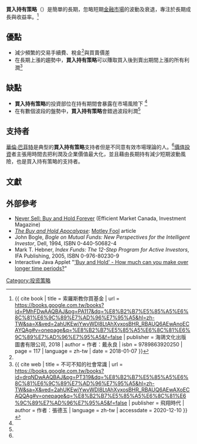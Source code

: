 {{expand|time=2016-12-19}}

{{NoteTA|G1=Finance}}

'''買入持有策略'''（{{lang-en | Buy and Hold}}）是簡單的長期{{tsl|en|Invest Strategy|投資策略}}，忽略短期[[金融市場|金融市場]]的波動及衰退，專注於長期成長與收益率。<ref name = "索羅斯教你買基金_2018"> {{ cite book | title = 索羅斯教你買基金 | url = https://books.google.com.tw/books?id=PMhFDwAAQBAJ&pg=PA117&dq=%E8%B2%B7%E5%85%A5%E6%8C%81%E6%9C%89%E7%AD%96%E7%95%A5&hl=zh-TW&sa=X&ved=2ahUKEwjYwvWDl8LtAhXvxosBHR_RBAUQ6AEwAnoECAYQAg#v=onepage&q=%E8%B2%B7%E5%85%A5%E6%8C%81%E6%9C%89%E7%AD%96%E7%95%A5&f=false | publisher = 海鴿文化出版圖書有限公司, 2018 | author = 作者：戴永良 | isbn = 9789863920250 | page = 117 | language = zh-tw | date = 2018-01-07 }} </ref>

== 優點 ==
* 減少頻繁的交易手續費、稅金<ref name = "索羅斯教你買基金_2018" />與買賣價差
* 在長期上漲的趨勢中，'''買入持有策略'''可以賺取買入後到賣出期間上漲的所有利潤<ref name = "不可不知的社會常識_2020"> {{ cite web | title = 不可不知的社會常識 | url = https://books.google.com.tw/books?id=drqNDwAAQBAJ&pg=PT319&dq=%E8%B2%B7%E5%85%A5%E6%8C%81%E6%9C%89%E7%AD%96%E7%95%A5&hl=zh-TW&sa=X&ved=2ahUKEwjYwvWDl8LtAhXvxosBHR_RBAUQ6AEwAXoECAQQAg#v=onepage&q=%E8%B2%B7%E5%85%A5%E6%8C%81%E6%9C%89%E7%AD%96%E7%95%A5&f=false | publisher = 飛翔時代 | author = 作者：張德玉 | language = zh-tw | accessdate = 2020-12-10 }} </ref>

== 缺點 ==
* '''買入持有策略'''的投資部位在持有期間會暴露在市場風險下 <ref name = "索羅斯教你買基金_2018" /> 
* 在有數個波段的盤勢中，'''買入持有策略'''會錯過波段利潤<ref name = "不可不知的社會常識_2020" />

== 支持者 ==
[[華倫·巴菲特|華倫·巴菲特]]是典型的'''買入持有策略'''支持者但是不同意有效市場理論的人。<ref name = "索羅斯教你買基金_2018" />[[價值投資|價值投資]]者主張用時間去把利潤及企業價值最大化，並且藉由長期持有減少短期波動風險，也是買入持有策略的支持者。

== 文獻 ==
{{reflist}}

==外部參考==
* [https://web.archive.org/web/20161122223213/http://www.efficientmarket.ca/article/Buy-And-Hold Never Sell: Buy and Hold Forever] (Efficient Market Canada, Investment Magazine)
* [https://web.archive.org/web/20070210031000/http://www.fool.com/school/buyandhold.htm ''The Buy and Hold Apocalypse'']: [[Motley_Fool|Motley Fool]] article
* John Bogle, ''Bogle on Mutual Funds: New Perspectives for the Intelligent Investor'', Dell, 1994, ISBN 0-440-50682-4
* Mark T. Hebner, ''Index Funds: The 12-Step Program for Active Investors'', IFA Publishing, 2005, ISBN 0-976-80230-9
* Interactive Java Applet "[https://web.archive.org/web/20100505200802/http://www.frog-numerics.com/ifs/ifs_LevelA/AverageReturnHoldOnly.html 'Buy and Hold' - How much can you make over longer time periods?]"
{{金融市场}}
[[Category:投资策略|Category:投资策略]]